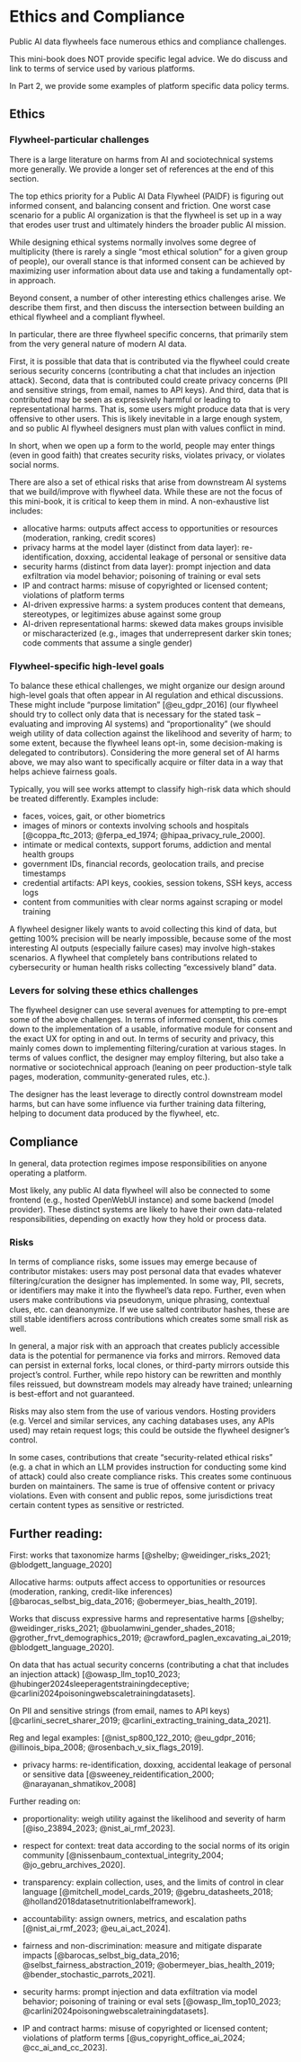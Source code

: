 # Ethics and Compliance {#sec-ec}

Public AI data flywheels face numerous ethics and compliance challenges.

This mini-book does NOT provide specific legal advice. We do discuss and link to terms of service used by various platforms.

In Part 2, we provide some examples of platform specific data policy terms.

## Ethics

### Flywheel-particular challenges

There is a large literature on harms from AI and sociotechnical systems more generally. We provide a longer set of references at the end of this section.

The top ethics priority for a Public AI Data Flywheel (PAIDF) is figuring out informed consent, and balancing consent and friction. One worst case scenario for a public AI organization is that the flywheel is set up in a way that erodes user trust and ultimately hinders the broader public AI mission.

While designing ethical systems normally involves some degree of multiplicity (there is rarely a single "most ethical solution" for a given group of people), our overall stance is that informed consent can be achieved by maximizing user information about data use and taking a fundamentally opt-in approach.

Beyond consent, a number of other interesting ethics challenges arise. We describe them first, and then discuss the intersection between building an ethical flywheel and a compliant flywheel. 

In particular, there are three flywheel specific concerns, that primarily stem from the very general nature of modern AI data. 

First, it is possible that data that is contributed via the flywheel could create serious security concerns (contributing a chat that includes an injection attack). Second, data that is contributed could create privacy concerns (PII and sensitive strings, from email, names to API keys). And third, data that is contributed may be seen as expressively harmful or leading to representational harms. That is, some users might produce data that is very offensive to other users. This is likely inevitable in a large enough system, and so public AI flywheel designers must plan with values conflict in mind.

In short, when we open up a form to the world, people may enter things (even in good faith) that creates security risks, violates privacy, or violates social norms.

There are also a set of ethical risks that arise from downstream AI systems that we build/improve with flywheel data. While these are not the focus of this mini-book, it is critical to keep them in mind. A non-exhaustive list includes:


* allocative harms: outputs affect access to opportunities or resources (moderation, ranking, credit scores)
* privacy harms at the model layer (distinct from data layer): re-identification, doxxing, accidental leakage of personal or sensitive data
* security harms (distinct from data layer): prompt injection and data exfiltration via model behavior; poisoning of training or eval sets
* IP and contract harms: misuse of copyrighted or licensed content; violations of platform terms
* AI-driven expressive harms: a system produces content that demeans, stereotypes, or legitimizes abuse against some group
* AI-driven representational harms: skewed data makes groups invisible or mischaracterized (e.g., images that underrepresent darker skin tones; code comments that assume a single gender)

### Flywheel-specific high-level goals

To balance these ethical challenges, we might organize our design around high-level goals that often appear in AI regulation and ethical discussions. These might include "purpose limitation" [@eu_gdpr_2016] (our flywheel should try to collect only data that is necessary for the stated task -- evaluating and improving AI systems) and "proportionality" (we should weigh utility of data collection against the likelihood and severity of harm; to some extent, because the flywheel leans opt-in, some decision-making is delegated to contributors). Considering the more general set of AI harms above, we may also want to specifically acquire or filter data in a way that helps achieve fairness goals. 

Typically, you will see works attempt to classify high-risk data which should be treated differently. Examples include:

* faces, voices, gait, or other biometrics
* images of minors or contexts involving schools and hospitals [@coppa_ftc_2013; @ferpa_ed_1974; @hipaa_privacy_rule_2000].
* intimate or medical contexts, support forums, addiction and mental health groups
* government IDs, financial records, geolocation trails, and precise timestamps
* credential artifacts: API keys, cookies, session tokens, SSH keys, access logs
* content from communities with clear norms against scraping or model training

A flywheel designer likely wants to avoid collecting this kind of data, but getting 100\% precision will be nearly impossible, because some of the most interesting AI outputs (especially failure cases) may involve high-stakes scenarios. A flywheel that completely bans contributions related to cybersecurity or human health risks collecting "excessively bland" data.

### Levers for solving these ethics challenges

The flywheel designer can use several avenues for attempting to pre-empt some of the above challenges. In terms of informed consent, this comes down to the implementation of a usable, informative module for consent and the exact UX for opting in and out. In terms of security and privacy, this mainly comes down to implementing filtering/curation at various stages. In terms of values conflict, the designer may employ filtering, but also take a normative or sociotechnical approach (leaning on peer production-style talk pages, moderation, community-generated rules, etc.). 

The designer has the least leverage to directly control downstream model harms, but can have some influence via further training data filtering, helping to document data produced by the flywheel, etc.

## Compliance

In general, data protection regimes impose responsibilities on anyone operating a platform.

Most likely, any public AI data flywheel will also be connected to some frontend (e.g., hosted OpenWebUI instance) and some backend (model provider). These distinct systems are likely to have their own data-related responsibilities, depending on exactly how they hold or process data.

### Risks

In terms of compliance risks, some issues may emerge because of contributor mistakes: users may post personal data that evades whatever filtering/curation the designer has implemented. In some way, PII, secrets, or identifiers may make it into the flywheel's data repo. Further, even when users make contributions via pseudonym, unique phrasing, contextual clues, etc. can deanonymize. If we use salted contributor hashes, these are still stable identifiers across contributions which creates some small risk as well.

In general, a major risk with an approach that creates publicly accessible data is the potential for permanence via forks and mirrors. Removed data can persist in external forks, local clones, or third-party mirrors outside this project’s control. Further, while repo history can be rewritten and monthly files reissued, but downstream models may already have trained; unlearning is best-effort and not guaranteed.

Risks may also stem from the use of various vendors. Hosting providers (e.g. Vercel and similar services, any caching databases uses, any APIs used) may retain request logs; this could be outside the flywheel designer's control.

In some cases, contributions that create "security-related ethical risks" (e.g. a chat in which an LLM provides instruction for conducting some kind of attack) could also create compliance risks. This creates some continuous burden on maintainers. The same is true of offensive content or privacy violations. Even with consent and public repos, some jurisdictions treat certain content types as sensitive or restricted.

## Further reading:

First: works that taxonomize harms [@shelby; @weidinger_risks_2021; @blodgett_language_2020]

Allocative harms: outputs affect access to opportunities or resources (moderation, ranking, credit-like inferences) [@barocas_selbst_big_data_2016; @obermeyer_bias_health_2019].

Works that discuss expressive harms and representative harms [@shelby; @weidinger_risks_2021; @buolamwini_gender_shades_2018; @grother_frvt_demographics_2019; @crawford_paglen_excavating_ai_2019; @blodgett_language_2020].

On data that has actual security concerns (contributing a chat that includes an injection attack) [@owasp_llm_top10_2023; @hubinger2024sleeperagentstrainingdeceptive; @carlini2024poisoningwebscaletrainingdatasets].

On PII and sensitive strings (from email, names to API keys) [@carlini_secret_sharer_2019; @carlini_extracting_training_data_2021].

Reg and legal examples: [@nist_sp800_122_2010; @eu_gdpr_2016; @illinois_bipa_2008; @rosenbach_v_six_flags_2019].

* privacy harms: re-identification, doxxing, accidental leakage of personal or sensitive data [@sweeney_reidentification_2000; @narayanan_shmatikov_2008]

Further reading on:

* proportionality: weigh utility against the likelihood and severity of harm [@iso_23894_2023; @nist_ai_rmf_2023].
* respect for context: treat data according to the social norms of its origin community [@nissenbaum_contextual_integrity_2004; @jo_gebru_archives_2020].
* transparency: explain collection, uses, and the limits of control in clear language [@mitchell_model_cards_2019; @gebru_datasheets_2018; @holland2018datasetnutritionlabelframework].
* accountability: assign owners, metrics, and escalation paths [@nist_ai_rmf_2023; @eu_ai_act_2024].
* fairness and non-discrimination: measure and mitigate disparate impacts [@barocas_selbst_big_data_2016; @selbst_fairness_abstraction_2019; @obermeyer_bias_health_2019; @bender_stochastic_parrots_2021].

* security harms: prompt injection and data exfiltration via model behavior; poisoning of training or eval sets [@owasp_llm_top10_2023; @carlini2024poisoningwebscaletrainingdatasets].
* IP and contract harms: misuse of copyrighted or licensed content; violations of platform terms [@us_copyright_office_ai_2024; @cc_ai_and_cc_2023].
